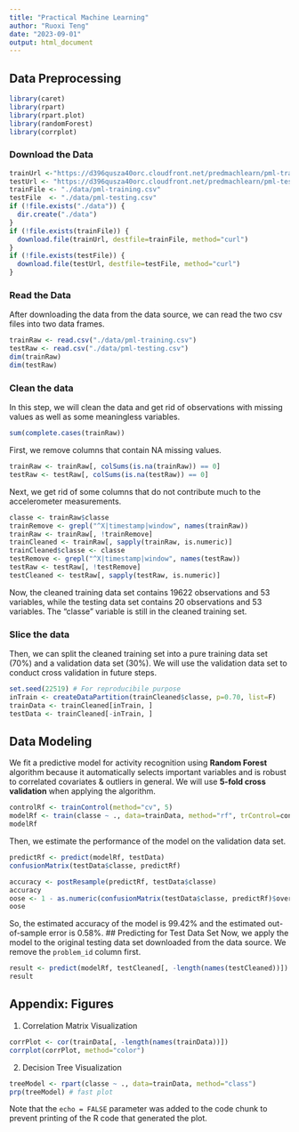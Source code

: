 ---
title: "Practical Machine Learning"
author: "Ruoxi Teng"
date: "2023-09-01"
output: html_document
---

## Data Preprocessing

```{r, cache = T}
library(caret)
library(rpart)
library(rpart.plot)
library(randomForest)
library(corrplot)
```

### Download the Data

```{r, cache = T}
trainUrl <-"https://d396qusza40orc.cloudfront.net/predmachlearn/pml-training.csv"
testUrl <- "https://d396qusza40orc.cloudfront.net/predmachlearn/pml-testing.csv"
trainFile <- "./data/pml-training.csv"
testFile  <- "./data/pml-testing.csv"
if (!file.exists("./data")) {
  dir.create("./data")
}
if (!file.exists(trainFile)) {
  download.file(trainUrl, destfile=trainFile, method="curl")
}
if (!file.exists(testFile)) {
  download.file(testUrl, destfile=testFile, method="curl")
}

```

### Read the Data

After downloading the data from the data source, we can read the two csv files into two data frames.

```{r, cache = T}
trainRaw <- read.csv("./data/pml-training.csv")
testRaw <- read.csv("./data/pml-testing.csv")
dim(trainRaw)
dim(testRaw)
```

### Clean the data

In this step, we will clean the data and get rid of observations with missing values as well as some meaningless variables.

```{r, cache = T}
sum(complete.cases(trainRaw))
```

First, we remove columns that contain NA missing values.

```{r, cache = T}
trainRaw <- trainRaw[, colSums(is.na(trainRaw)) == 0] 
testRaw <- testRaw[, colSums(is.na(testRaw)) == 0] 
```

Next, we get rid of some columns that do not contribute much to the accelerometer measurements.

```{r, cache = T}
classe <- trainRaw$classe
trainRemove <- grepl("^X|timestamp|window", names(trainRaw))
trainRaw <- trainRaw[, !trainRemove]
trainCleaned <- trainRaw[, sapply(trainRaw, is.numeric)]
trainCleaned$classe <- classe
testRemove <- grepl("^X|timestamp|window", names(testRaw))
testRaw <- testRaw[, !testRemove]
testCleaned <- testRaw[, sapply(testRaw, is.numeric)]
```

Now, the cleaned training data set contains 19622 observations and 53 variables, while the testing data set contains 20 observations and 53 variables. The "classe" variable is still in the cleaned training set.

### Slice the data

Then, we can split the cleaned training set into a pure training data set (70%) and a validation data set (30%). We will use the validation data set to conduct cross validation in future steps.

```{r, cache = T}
set.seed(22519) # For reproducibile purpose
inTrain <- createDataPartition(trainCleaned$classe, p=0.70, list=F)
trainData <- trainCleaned[inTrain, ]
testData <- trainCleaned[-inTrain, ]
```

## Data Modeling

We fit a predictive model for activity recognition using **Random Forest** algorithm because it automatically selects important variables and is robust to correlated covariates & outliers in general. We will use **5-fold cross validation** when applying the algorithm.

```{r, cache = T}
controlRf <- trainControl(method="cv", 5)
modelRf <- train(classe ~ ., data=trainData, method="rf", trControl=controlRf, ntree=250)
modelRf
```

Then, we estimate the performance of the model on the validation data set.

```{r, cache = T}
predictRf <- predict(modelRf, testData)
confusionMatrix(testData$classe, predictRf)
```

```{r, cache = T}
accuracy <- postResample(predictRf, testData$classe)
accuracy
oose <- 1 - as.numeric(confusionMatrix(testData$classe, predictRf)$overall[1])
oose
```

So, the estimated accuracy of the model is 99.42% and the estimated out-of-sample error is 0.58%. \## Predicting for Test Data Set Now, we apply the model to the original testing data set downloaded from the data source. We remove the `problem_id` column first.

```{r, cache = T}
result <- predict(modelRf, testCleaned[, -length(names(testCleaned))])
result
```

## Appendix: Figures

1.  Correlation Matrix Visualization\

```{r, cache = T}
corrPlot <- cor(trainData[, -length(names(trainData))])
corrplot(corrPlot, method="color")
```

2.  Decision Tree Visualization

```{r, cache = T}
treeModel <- rpart(classe ~ ., data=trainData, method="class")
prp(treeModel) # fast plot
```

Note that the `echo = FALSE` parameter was added to the code chunk to prevent printing of the R code that generated the plot.
